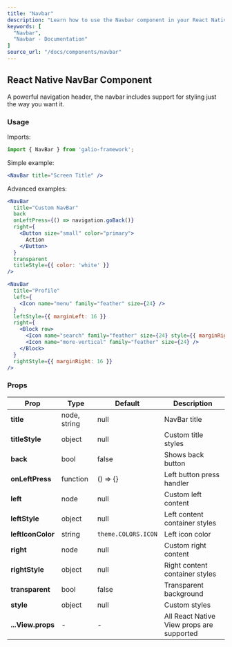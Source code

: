 ```yaml
---
title: "Navbar"
description: "Learn how to use the Navbar component in your React Native applications with Galio Framework."
keywords: [
  "Navbar",
  "Navbar - Documentation"
]
source_url: "/docs/components/navbar"
---
```


## React Native NavBar Component

A powerful navigation header, the navbar includes support for styling just the way you want it.

### Usage

Imports:

```jsx
import { NavBar } from 'galio-framework';
```

Simple example:

```jsx
<NavBar title="Screen Title" />
```

Advanced examples:

```jsx
<NavBar
  title="Custom NavBar"
  back
  onLeftPress={() => navigation.goBack()}
  right={
    <Button size="small" color="primary">
      Action
    </Button>
  }
  transparent
  titleStyle={{ color: 'white' }}
/>

<NavBar
  title="Profile"
  left={
    <Icon name="menu" family="feather" size={24} />
  }
  leftStyle={{ marginLeft: 16 }}
  right={
    <Block row>
      <Icon name="search" family="feather" size={24} style={{ marginRight: 16 }} />
      <Icon name="more-vertical" family="feather" size={24} />
    </Block>
  }
  rightStyle={{ marginRight: 16 }}
/>
```

### Props

| Prop          | Type         | Default            | Description                                                  |
| ------------- | ------------ | ------------------ | ------------------------------------------------------------ |
| **title**     | node, string | null               | NavBar title                                                 |
| **titleStyle**| object       | null               | Custom title styles                                          |
| **back**      | bool         | false              | Shows back button                                            |
| **onLeftPress**| function    | () => {}           | Left button press handler                                    |
| **left**      | node         | null               | Custom left content                                          |
| **leftStyle** | object       | null               | Left content container styles                                |
| **leftIconColor** | string   | `theme.COLORS.ICON`  | Left icon color                                              |
| **right**     | node         | null               | Custom right content                                         |
| **rightStyle**| object       | null               | Right content container styles                               |
| **transparent**| bool        | false              | Transparent background                                       |
| **style**     | object       | null               | Custom styles                                                |
| **...View.props** | -      | -                  | All React Native View props are supported                    |